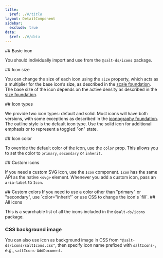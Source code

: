 ```yaml
---
title:
  $ref: ./#/title
layout: DetailComponent
sidebar:
  exclude: true
data:
  $ref: ./#/data
---
```


<LivePreviewControls>
<LivePreview componentName="icon" exampleName="BasicIcon">
## Basic icon

You should individually import and use from the `@salt-ds/icons`
package.

</LivePreview>
<LivePreview componentName="icon" exampleName="IconSize">
## Icon size

You can change the size of each icon using the `size` property, which acts as a multiplier for the base icon’s size, as described in the [scale foundation](/salt/foundations/scale). The base size of the icon depends on the active density as described in the [size foundation](/salt/foundations/size).

</LivePreview>
<LivePreview componentName="icon" exampleName="IconTypes">
## Icon types

We provide two icon types: default and solid. Most icons will have both versions, with some exceptions as described in the [iconography foundation](/salt/foundations/iconography). The outline style is the default icon type. Use the solid icon for additional emphasis or to represent a toggled "on" state.

</LivePreview>
<LivePreview componentName="icon" exampleName="IconColor">
## Icon color

To override the default color of the icon, use the `color` prop. This allows you to set the color to `primary`, `secondary` or `inherit`.

</LivePreview>
<LivePreview componentName="icon" exampleName="CustomIcon">
## Custom icons

If you need a custom SVG icon, use the `Icon` component. `Icon` has the same API as the native `<svg>` element. Whenever you add a custom icon, pass an `aria-label` to `Icon`.

</LivePreview>
<LivePreview componentName="icon" exampleName="CustomColors">
## Custom colors
If you need to use a color other than "primary" or "secondary", use `color="inherit"` or use CSS to change the icon's `fill`.

</LivePreview>
<LivePreview componentName="icon" exampleName="AllIcons">
## All icons

This is a searchable list of all the icons included in the `@salt-ds/icons` package.

</LivePreview>
<LivePreview componentName="icon" exampleName="CssBackgroundImage">

### CSS background image

You can also use icon as background image in CSS from `"@salt-ds/icons/saltIcons.css"`, then specify icon name prefixed with `saltIcons-`, e.g., `saltIcons-AddDocument`.

</LivePreview>
</LivePreviewControls>
